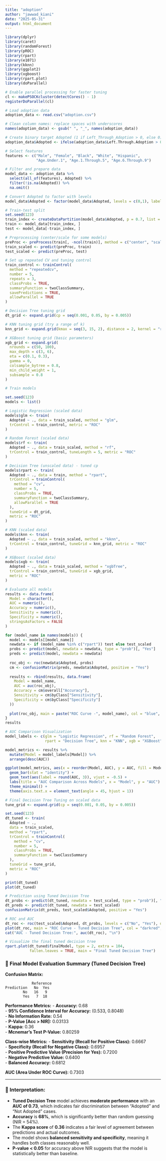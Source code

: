 ```yaml
---
title: "adoption"
author: "jawwad_kiani"
date: "2025-05-31"
output: html_document
---
```


```r
library(dplyr)
library(caret)
library(randomForest)
library(pROC)
library(rpart)
library(e1071)
library(kknn)
library(ggplot2)
library(xgboost)
library(rpart.plot)
library(doParallel)

# Enable parallel processing for faster tuning
cl <- makePSOCKcluster(detectCores() - 1)
registerDoParallel(cl)

# Load adoption data
adoption_data <- read.csv("adoption.csv")

# Clean column names: replace spaces with underscores
names(adoption_data) <- gsub(" ", "_", names(adoption_data))

# Create binary target Adopted (1 if Left_Through_Adoption > 0, else 0)
adoption_data$Adopted <- ifelse(adoption_data$Left.Through.Adoption > 0, 1, 0)

# Select features
features <- c("Male", "Female", "Black", "White", "Hispanic", 
              "Age.Under.1", "Age.1.Through.5", "Age.6.Through.9")

# Filter and prepare data
model_data <- adoption_data %>%
  select(all_of(features), Adopted) %>%
  filter(!is.na(Adopted)) %>%
  na.omit()

# Convert Adopted to factor with levels
model_data$Adopted <- factor(model_data$Adopted, levels = c(0,1), labels = c("No", "Yes"))

# Train-test split
set.seed(123)
train_index <- createDataPartition(model_data$Adopted, p = 0.7, list = FALSE)
train <- model_data[train_index, ]
test <- model_data[-train_index, ]

# Preprocessing (center/scale for some models)
preProc <- preProcess(train[, -ncol(train)], method = c("center", "scale"))
train_scaled <- predict(preProc, train)
test_scaled <- predict(preProc, test)

# Set up repeated CV and tuning control
train_control <- trainControl(
  method = "repeatedcv",
  number = 5,
  repeats = 3,
  classProbs = TRUE,
  summaryFunction = twoClassSummary,
  savePredictions = TRUE,
  allowParallel = TRUE
)

# Decision Tree tuning grid
dt_grid <- expand.grid(cp = seq(0.001, 0.05, by = 0.005))

# KNN tuning grid (try a range of k)
knn_grid <- expand.grid(kmax = seq(3, 15, 2), distance = 2, kernel = "rectangular")

# XGBoost tuning grid (basic parameters)
xgb_grid <- expand.grid(
  nrounds = c(50, 100),
  max_depth = c(3, 6),
  eta = c(0.1, 0.3),
  gamma = 0,
  colsample_bytree = 0.8,
  min_child_weight = 1,
  subsample = 0.8
)

# Train models

set.seed(123)
models <- list()

# Logistic Regression (scaled data)
models$glm <- train(
  Adopted ~ ., data = train_scaled, method = "glm",
  trControl = train_control, metric = "ROC"
)

# Random Forest (scaled data)
models$rf <- train(
  Adopted ~ ., data = train_scaled, method = "rf",
  trControl = train_control, tuneLength = 5, metric = "ROC"
)

# Decision Tree (unscaled data) - tuned cp
models$rpart <- train(
  Adopted ~ ., data = train, method = "rpart",
  trControl = trainControl(
    method = "cv",
    number = 5,
    classProbs = TRUE,
    summaryFunction = twoClassSummary,
    allowParallel = TRUE
  ),
  tuneGrid = dt_grid,
  metric = "ROC"
)

# KNN (scaled data)
models$knn <- train(
  Adopted ~ ., data = train_scaled, method = "kknn",
  trControl = train_control, tuneGrid = knn_grid, metric = "ROC"
)

# XGBoost (scaled data)
models$xgb <- train(
  Adopted ~ ., data = train_scaled, method = "xgbTree",
  trControl = train_control, tuneGrid = xgb_grid,
  metric = "ROC"
)
```

```r
# Evaluate all models
results <- data.frame(
  Model = character(),
  AUC = numeric(),
  Accuracy = numeric(),
  Sensitivity = numeric(),
  Specificity = numeric(),
  stringsAsFactors = FALSE
)

```

```r
for (model_name in names(models)) {
  model <- models[[model_name]]
  newdata <- if (model_name %in% c("rpart")) test else test_scaled
  probs <- predict(model, newdata = newdata, type = "prob")[, "Yes"]
  preds <- predict(model, newdata = newdata)
  
  roc_obj <- roc(newdata$Adopted, probs)
  cm <- confusionMatrix(preds, newdata$Adopted, positive = "Yes")
  
  results <- rbind(results, data.frame(
    Model = model_name,
    AUC = auc(roc_obj),
    Accuracy = cm$overall["Accuracy"],
    Sensitivity = cm$byClass["Sensitivity"],
    Specificity = cm$byClass["Specificity"]
  ))
  
  plot(roc_obj, main = paste("ROC Curve -", model_name), col = "blue", lwd = 2)
}
results
```

```r
# AUC Comparison Visualization
model_labels <- c(glm = "Logistic Regression", rf = "Random Forest", 
                  rpart = "Decision Tree", knn = "KNN", xgb = "XGBoost")

model_metrics <- results %>%
  mutate(Model = model_labels[Model]) %>%
  arrange(desc(AUC))

ggplot(model_metrics, aes(x = reorder(Model, AUC), y = AUC, fill = Model)) +
  geom_bar(stat = "identity") +
  geom_text(aes(label = round(AUC, 3)), vjust = -0.5) +
  labs(title = "AUC Comparison Across Models", x = "Model", y = "AUC") +
  theme_minimal() +
  theme(axis.text.x = element_text(angle = 45, hjust = 1))
```

```r
# Final Decision Tree Tuning on scaled data
tune_grid <- expand.grid(cp = seq(0.001, 0.05, by = 0.005))

set.seed(123)
dt_tuned <- train(
  Adopted ~ .,
  data = train_scaled,
  method = "rpart",
  trControl = trainControl(
    method = "cv",
    number = 5,
    classProbs = TRUE,
    summaryFunction = twoClassSummary
  ),
  tuneGrid = tune_grid,
  metric = "ROC"
)

print(dt_tuned)
plot(dt_tuned)
```

```r
# Prediction using Tuned Decision Tree
dt_probs <- predict(dt_tuned, newdata = test_scaled, type = "prob")[, "Yes"]
dt_preds <- predict(dt_tuned, newdata = test_scaled)
confusionMatrix(dt_preds, test_scaled$Adopted, positive = "Yes")

# ROC and AUC
dt_roc <- roc(test_scaled$Adopted, dt_probs, levels = c("No", "Yes"), direction = "<")
plot(dt_roc, main = "ROC Curve - Tuned Decision Tree", col = "darkred", lwd = 2)
cat("AUC - Tuned Decision Tree:", auc(dt_roc), "\n")
```

```r
# Visualize the final tuned decision tree
rpart.plot(dt_tuned$finalModel, type = 2, extra = 104,
           fallen.leaves = TRUE, main = "Final Tuned Decision Tree")
```


### 🧾 Final Model Evaluation Summary (Tuned Decision Tree)

**Confusion Matrix:**
```
            Reference
Prediction   No  Yes
        No   16   9
        Yes   7  18
```

**Performance Metrics:**
- **Accuracy:** 0.68  
- **95% Confidence Interval for Accuracy:** (0.533, 0.8048)  
- **No Information Rate:** 0.54  
- **P-Value [Acc > NIR]:** 0.03133  
- **Kappa:** 0.36  
- **Mcnemar's Test P-Value:** 0.80259  

**Class-wise Metrics:**
- **Sensitivity (Recall for Positive Class):** 0.6667  
- **Specificity (Recall for Negative Class):** 0.6957  
- **Positive Predictive Value (Precision for Yes):** 0.7200  
- **Negative Predictive Value:** 0.6400  
- **Balanced Accuracy:** 0.6812  

**AUC (Area Under ROC Curve):** 0.7303

---

### 🧠 Interpretation:

-  **Tuned Decision Tree** model achieves **moderate performance** with an **AUC of 0.73**, which indicates fair discrimination between "Adopted" and "Not Adopted" cases.
- **Accuracy** is **68%**, which is significantly better than random guessing (NIR = 54%).
- The **Kappa score** of **0.36** indicates a fair level of agreement between predictions and actual outcomes.
- The model shows **balanced sensitivity and specificity**, meaning it handles both classes reasonably well.
- **P-value < 0.05** for accuracy above NIR suggests that the model is statistically better than baseline.
